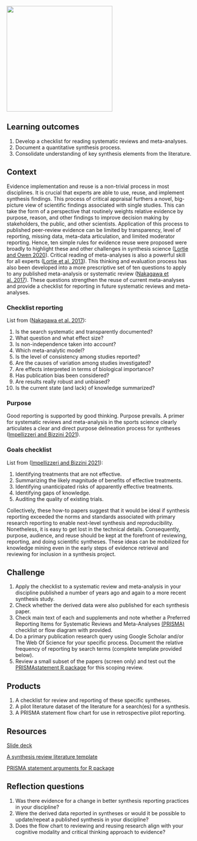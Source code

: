 ![](images/report.png){width=3in}    

## Learning outcomes 
1. Develop a checklist for reading systematic reviews and meta-analyses.  
2. Document a quantitative synthesis process.  
3. Consolidate understanding of key synthesis elements from the literature.  


## Context   
Evidence implementation and reuse is a non-trivial process in most disciplines. It is crucial that experts are able to use, reuse, and implement synthesis findings. This process of critical appraisal furthers a novel, big-picture view of scientific findings associated with single studies. This can take the form of a perspective that routinely weights relative evidence by purpose, reason, and other findings to improve decision making by stakeholders, the public, and other scientists. Application of this process to published peer-review evidence can be limited by transparency, level of reporting, missing data, meta-data articulation, and limited moderator reporting. Hence, ten simple rules for evidence reuse were proposed were broadly to highlight these and other challenges in synthesis science ([Lortie and Owen 2020](https://www.facetsjournal.com/doi/10.1139/facets-2020-0021)). Critical reading of meta-analyses is also a powerful skill for all experts ([Lortie et al. 2013](https://onlinelibrary.wiley.com/doi/10.1002/jrsm.1109)). This thinking and evaluation process has also been developed into a more prescriptive set of ten questions to apply to any published meta-analysis or systematic review ([Nakagawa et al. 2017](https://bmcbiol.biomedcentral.com/articles/10.1186/s12915-017-0357-7)). These questions strengthen the reuse of current  meta-analyses and provide a checklist for reporting in future systematic reviews and meta-analyses.  



### Checklist reporting  
List from ([Nakagawa et al. 2017](https://bmcbiol.biomedcentral.com/articles/10.1186/s12915-017-0357-7)):  

1. Is the search systematic and transparently documented?
2. What question and what effect size?  
3. Is non-independence taken into account?  
4. Which meta-analytic model?  
5. Is the level of consistency among studies reported?  
6. Are the causes of variation among studies investigated?  
7. Are effects interpreted in terms of biological importance?  
8. Has publication bias been considered?  
9. Are results really robust and unbiased?  
10. Is the current state (and lack) of knowledge summarized?  




### Purpose   
Good reporting is supported by good thinking.  Purpose prevails. A primer for  systematic reviews and meta-analysis in the sports science clearly articulates a clear and direct purpose delineation process for syntheses ([Impellizzeri and Bizzini 2021](https://www.ncbi.nlm.nih.gov/pmc/articles/PMC3474302/)).  

### Goals checklist   
List from ([Impellizzeri and Bizzini 2021](https://www.ncbi.nlm.nih.gov/pmc/articles/PMC3474302/)):  

1. Identifying treatments that are not effective.  
2. Summarizing the likely magnitude of benefits of effective treatments.  
3. Identifying unanticipated risks of apparently effective treatments.  
4. Identifying gaps of knowledge.  
5. Auditing the quality of existing trials.  

Collectively, these how-to papers suggest that it would be ideal if synthesis reporting exceeded the norms and standards associated with primary research reporting to enable next-level synthesis and reproducibility. Nonetheless, it is easy to get lost in the technical details. Consequently, purpose, audience, and reuse should be kept at the forefront of reviewing, reporting, and doing scientific syntheses. These ideas can be mobilized for knowledge mining even in the early steps of evidence retrieval and reviewing for inclusion in a synthesis project.     


## Challenge   
1. Apply the checklist to a systematic review and meta-analysis in your discipline published a number of years ago and again to a more recent synthesis study.  
2. Check whether the derived data were also published for each synthesis paper.  
3. Check main text of each and supplements and note whether a Preferred Reporting Items for Systematic Reviews and Meta-Analyses [(PRISMA)](http://www.prisma-statement.org) checklist or flow diagram with provided.  
4. Do a primary publication research query using Google Scholar and/or The Web Of Science for your specific process. Document the relative frequency of reporting by search terms (complete template provided below).  
5. Review a small subset of the papers (screen only) and test out the [PRISMAstatement R package](https://cran.r-project.org/web/packages/PRISMAstatement/index.html) for this scoping review.  

## Products  
1. A checklist for review and reporting of these specific syntheses.  
2. A pilot literature dataset of the literature for a search(es) for a synthesis.  
3. A PRISMA statement flow chart for use in retrospective pilot reporting.  

## Resources  
[Slide deck](https://figshare.com/articles/presentation/Quantitative_synthesis_reporting/16608700)      

[A synthesis review literature template](https://figshare.com/articles/dataset/A_synthesis_review_literature_template/16608715)  

[PRISMA statement arguments for R package](https://figshare.com/articles/dataset/PRISMA_statement_arguments_for_R_package/16608721)  

## Reflection questions   
1. Was there evidence for a change in better synthesis reporting practices in your discipline?  
2. Were the derived data reported in syntheses or would it be possible to update/repeat a published synthesis in your discipline?    
3. Does the flow chart to reviewing and reusing research align with your cognitive modality and critical thinking approach to evidence?  
